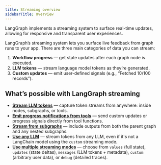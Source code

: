 ```yaml
---
title: Streaming overview
sidebarTitle: Overview
---
```


LangGraph implements a streaming system to surface real-time updates, allowing for responsive and transparent user experiences.

LangGraph’s streaming system lets you surface live feedback from graph runs to your app.
There are three main categories of data you can stream:

1. **Workflow progress** — get state updates after each graph node is executed.
2. **LLM tokens** — stream language model tokens as they’re generated.
3. **Custom updates** — emit user-defined signals (e.g., “Fetched 10/100 records”).

## What’s possible with LangGraph streaming

* [**Stream LLM tokens**](/oss/javascript/streaming#messages) — capture token streams from anywhere: inside nodes, subgraphs, or tools.
* [**Emit progress notifications from tools**](/oss/javascript/streaming#stream-custom-data) — send custom updates or progress signals directly from tool functions.
* [**Stream from subgraphs**](/oss/javascript/streaming#stream-subgraph-outputs) — include outputs from both the parent graph and any nested subgraphs.
* [**Use any LLM**](/oss/javascript/streaming#use-with-any-llm) — stream tokens from any LLM, even if it's not a LangChain model using the `custom` streaming mode.
* [**Use multiple streaming modes**](/oss/javascript/streaming#stream-multiple-modes) — choose from `values` (full state), `updates` (state deltas), `messages` (LLM tokens + metadata), `custom` (arbitrary user data), or `debug` (detailed traces).
